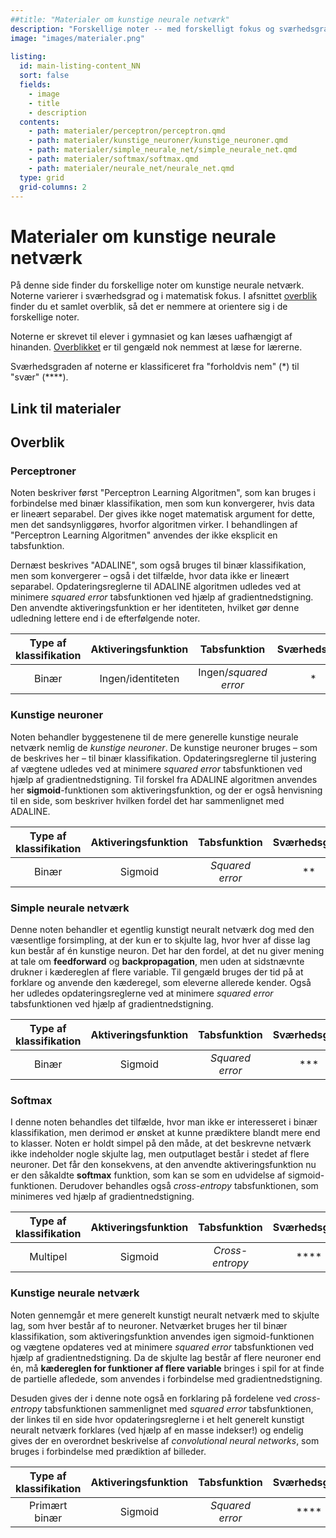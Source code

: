 ```yaml
---
##title: "Materialer om kunstige neurale netværk"
description: "Forskellige noter -- med forskelligt fokus og sværhedsgrad -- om kunstige neurale netværk."
image: "images/materialer.png"
      
listing:
  id: main-listing-content_NN
  sort: false
  fields: 
    - image
    - title
    - description
  contents: 
    - path: materialer/perceptron/perceptron.qmd
    - path: materialer/kunstige_neuroner/kunstige_neuroner.qmd
    - path: materialer/simple_neurale_net/simple_neurale_net.qmd
    - path: materialer/softmax/softmax.qmd
    - path: materialer/neurale_net/neurale_net.qmd
  type: grid 
  grid-columns: 2
---
```


# Materialer om kunstige neurale netværk

På denne side finder du forskellige noter om kunstige neurale netværk. Noterne varierer i sværhedsgrad og i matematisk fokus. I afsnittet [overblik](#overblik) finder du et samlet overblik, så det er nemmere at orientere sig i de forskellige noter. 

Noterne er skrevet til elever i gymnasiet og kan læses uafhængigt af hinanden. [Overblikket](#overblik) er til gengæld nok nemmest at læse for lærerne. 

Sværhedsgraden af noterne er klassificeret fra \"forholdvis nem\" (\*) til \"svær\" (\*\*\*\*).

## Link til materialer

::: {#main-listing-content_NN}
:::


## Overblik

### Perceptroner

Noten beskriver først \"Perceptron Learning Algoritmen\", som kan bruges i forbindelse med binær klassifikation, men som kun konvergerer, hvis data er lineært separabel. Der gives ikke noget matematisk argument for dette, men det sandsynliggøres, hvorfor algoritmen virker. I behandlingen af  \"Perceptron Learning Algoritmen\" anvendes der ikke eksplicit en tabsfunktion.  

Dernæst beskrives \"ADALINE\", som også bruges til binær klassifikation, men som konvergerer -- også i det tilfælde, hvor data ikke er lineært separabel. Opdateringsreglerne til ADALINE algoritmen udledes ved at minimere *squared error* tabsfunktionen ved hjælp af gradientnedstigning. Den anvendte aktiveringsfunktion er her identiteten, hvilket gør denne udledning lettere end i de efterfølgende noter.

| Type af klassifikation | Aktiveringsfunktion | Tabsfunktion | Sværhedsgrad |
|:---:|:---:|:---:|:---:|
| Binær | Ingen/identiteten | Ingen/*squared error* | \* | 

### Kunstige neuroner

Noten behandler byggestenene til de mere generelle kunstige neurale netværk nemlig de *kunstige neuroner*. De kunstige neuroner bruges -- som de beskrives her -- til binær klassifikation. Opdateringsreglerne til justering af vægtene udledes ved at minimere *squared error* tabsfunktionen ved hjælp af gradientnedstigning. Til forskel fra ADALINE algoritmen anvendes her **sigmoid**-funktionen som aktiveringsfunktion, og der er også henvisning til en side, som beskriver hvilken fordel det har sammenlignet med ADALINE. 

| Type af klassifikation | Aktiveringsfunktion | Tabsfunktion | Sværhedsgrad |
|:---:|:---:|:---:|:---:|
| Binær | Sigmoid | *Squared error* | \*\* | 


### Simple neurale netværk

Denne noten behandler et egentlig kunstigt neuralt netværk dog med den væsentlige forsimpling, at der kun er to skjulte lag, hvor hver af disse lag kun består af én kunstige neuron. Det har den fordel, at det nu giver mening at tale om **feedforward** og **backpropagation**, men uden at sidstnævnte drukner i kædereglen af flere variable. Til gengæld bruges der tid på at forklare og anvende den kæderegel, som eleverne allerede kender. Også her udledes opdateringsreglerne ved at minimere *squared error* tabsfunktionen ved hjælp af gradientnedstigning. 

| Type af klassifikation | Aktiveringsfunktion | Tabsfunktion | Sværhedsgrad |
|:---:|:---:|:---:|:---:|
| Binær | Sigmoid | *Squared error* | \*\*\* | 


### Softmax

I denne noten behandles det tilfælde, hvor man ikke er interesseret i binær klassifikation, men derimod er ønsket at kunne prædiktere blandt mere end to klasser. Noten er holdt simpel på den måde, at det beskrevne netværk ikke indeholder nogle skjulte lag, men outputlaget består i stedet af flere neuroner. Det får den konsekvens, at den anvendte aktiveringsfunktion nu er den såkaldte **softmax** funktion, som kan se som en udvidelse af sigmoid-funktionen. Derudover behandles også *cross-entropy* tabsfunktionen, som minimeres ved hjælp af gradientnedstigning. 

| Type af klassifikation | Aktiveringsfunktion | Tabsfunktion | Sværhedsgrad |
|:---:|:---:|:---:|:---:|
| Multipel | Sigmoid | *Cross-entropy* | \*\*\*\* | 


### Kunstige neurale netværk

Noten gennemgår et mere generelt kunstigt neuralt netværk med to skjulte lag, som hver består af to neuroner. Netværket bruges her til binær klassifikation, som aktiveringsfunktion anvendes igen sigmoid-funktionen og vægtene opdateres ved at minimere *squared error* tabsfunktionen ved hjælp af gradientnedstigning. 
Da de skjulte lag består af flere neuroner end én, må **kædereglen for funktioner af flere variable** bringes i spil for at finde de partielle afledede, som anvendes i forbindelse med gradientnedstigning. 

Desuden gives der i denne note også en forklaring på fordelene ved *cross-entropy* tabsfunktionen sammenlignet med *squared error* tabsfunktionen, der linkes til en side hvor opdateringsreglerne i et helt generelt kunstigt neuralt netværk forklares (ved hjælp af en masse indekser!) og endelig gives der en overordnet beskrivelse af *convolutional neural networks*, som bruges i forbindelse med prædiktion af billeder.


| Type af klassifikation | Aktiveringsfunktion | Tabsfunktion |  Sværhedsgrad |
|:---:|:---:|:---:|:---:|
| Primært binær | Sigmoid | *Squared error* | \*\*\*\* | 





